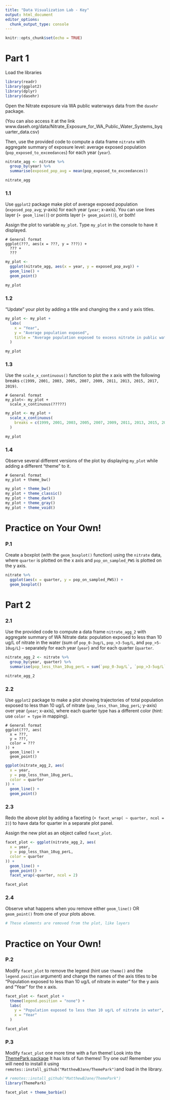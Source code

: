 ```yaml
---
title: "Data Visualization Lab - Key"
output: html_document
editor_options: 
  chunk_output_type: console
---
```


```r
knitr::opts_chunk$set(echo = TRUE)
```

# Part 1

Load the libraries

```r
library(readr)
library(ggplot2)
library(dplyr)
library(dasehr)
```

Open the Nitrate exposure via WA public waterways data from the `dasehr` package.

(You can also access it at the link www.daseh.org/data/Nitrate_Exposure_for_WA_Public_Water_Systems_byquarter_data.csv)

Then, use the provided code to compute a data frame `nitrate` with aggregate summary of exposure level: average exposed population  (`pop_exposed_to_exceedances`) for each year (`year`). 

```r

nitrate_agg <- nitrate %>%
  group_by(year) %>%
  summarise(exposed_pop_avg = mean(pop_exposed_to_exceedances))

nitrate_agg
```

### 1.1

Use `ggplot2` package make plot of average exposed population (`exposed_pop_avg`; y-axis) for each year (`year`; x-axis). You can use lines layer (`+ geom_line()`) or points layer (`+ geom_point()`), or both!

Assign the plot to variable `my_plot`. Type `my_plot` in the console to have it displayed.

```
# General format
ggplot(???, aes(x = ???, y = ???)) +
  ??? +
  ???
```

```r

my_plot <-
  ggplot(nitrate_agg, aes(x = year, y = exposed_pop_avg)) +
  geom_line() +
  geom_point()

my_plot
```

### 1.2

"Update" your plot by adding a title and changing the x and y axis titles. 

```r
my_plot <- my_plot +
  labs(
    x = "Year",
    y = "Average population exposed",
    title = "Average population exposed to excess nitrate in public water sources, 1999-2020"
  )

my_plot
```

### 1.3

Use the `scale_x_continuous()` function to plot the x axis with the following breaks `c(1999, 2001, 2003, 2005, 2007, 2009, 2011, 2013, 2015, 2017, 2019)`. 

```
# General format
my_plot<- my_plot +
  scale_x_continuous(?????)
```

```r
my_plot <- my_plot +
  scale_x_continuous(
    breaks = c(1999, 2001, 2003, 2005, 2007, 2009, 2011, 2013, 2015, 2017, 2019)
  )

my_plot
```

### 1.4

Observe several different versions of the plot by displaying `my_plot` while adding a different "theme" to it. 

```
# General format
my_plot + theme_bw()
```

```r
my_plot + theme_bw()
my_plot + theme_classic()
my_plot + theme_dark()
my_plot + theme_gray()
my_plot + theme_void()
```


# Practice on Your Own!

### P.1

Create a boxplot (with the `geom_boxplot()` function) using the `nitrate` data, where `quarter` is plotted on the x axis and `pop_on_sampled_PWS` is plotted on the y axis. 

```r
nitrate %>%
  ggplot(aes(x = quarter, y = pop_on_sampled_PWS)) +
  geom_boxplot()
```


# Part 2

### 2.1

Use the provided code to compute a data frame `nitrate_agg_2` with aggregate summary of WA Nitrate data: population exposed to less than 10 ug/L of nitrate in the water (sum of `pop_0-3ug/L`, `pop_>3-5ug/L`, and `pop_>5-10ug/L`) -- separately for each year (`year`) and for each quarter (`quarter`. 

```r

nitrate_agg_2 <- nitrate %>%
  group_by(year, quarter) %>%
  summarise(pop_less_than_10ug_perL = sum(`pop_0-3ug/L`, `pop_>3-5ug/L`, `pop_>5-10ug/L`))

nitrate_agg_2
```

### 2.2

Use `ggplot2` package to make a plot showing trajectories of total population exposed to less than 10 ug/L of nitrate (`pop_less_than_10ug_perL`; y-axis) over year (`year`; x-axis), where each quarter type has a different color (hint: use `color = type` in mapping).

```
# General format
ggplot(???, aes(
  x = ???,
  y = ???,
  color = ???
)) +
  geom_line() +
  geom_point()
```

```r
ggplot(nitrate_agg_2, aes(
  x = year,
  y = pop_less_than_10ug_perL,
  color = quarter
)) +
  geom_line() +
  geom_point()
```

### 2.3

Redo the above plot by adding a faceting  (`+ facet_wrap( ~ quarter, ncol = 2)`) to have data for quarter in a separate plot panel. 

Assign the new plot as an object called `facet_plot`.

```r

facet_plot <- ggplot(nitrate_agg_2, aes(
  x = year,
  y = pop_less_than_10ug_perL,
  color = quarter
)) +
  geom_line() +
  geom_point() +
  facet_wrap(~quarter, ncol = 2)

facet_plot
```

### 2.4

Observe what happens when you remove either `geom_line()` OR `geom_point()` from one of your plots above.

```r
# These elements are removed from the plot, like layers
```


# Practice on Your Own!

### P.2

Modify `facet_plot` to remove the legend (hint use `theme()` and the `legend.position` argument) and change the names of the axis titles to be "Population exposed to less than 10 ug/L of nitrate in water" for the y axis and "Year" for the x axis. 

```r
facet_plot <- facet_plot +
  theme(legend.position = "none") +
  labs(
    y = "Population exposed to less than 10 ug/L of nitrate in water",
    x = "Year"
  )

facet_plot
```

### P.3

Modify `facet_plot` one more time with a fun theme! Look into the [ThemePark package](https://github.com/MatthewBJane/ThemePark) It has lots of fun themes! Try one out! Remember you will need to install it using `remotes::install_github("MatthewBJane/ThemePark")`and load in the library. 

```r
# remotes::install_github("MatthewBJane/ThemePark")
library(ThemePark)

facet_plot + theme_barbie()
```
